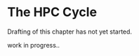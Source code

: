 # The HPC Cycle
:::{.callout-warning}
Drafting of this chapter has not yet started.
:::

work in progress..
